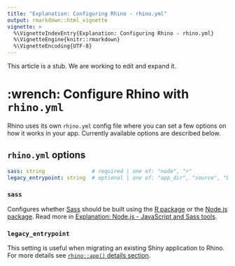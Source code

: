 ```yaml
---
title: "Explanation: Configuring Rhino - rhino.yml"
output: rmarkdown::html_vignette
vignette: >
  %\VignetteIndexEntry{Explanation: Configuring Rhino - rhino.yml}
  %\VignetteEngine{knitr::rmarkdown}
  %\VignetteEncoding{UTF-8}
---
```


<p class="alert alert-warning">
  This article is a stub. We are working to edit and expand it.
</p>

# :wrench: Configure Rhino with `rhino.yml`
Rhino uses its own `rhino.yml` config file where you can set a few options on how it works in your app. Currently available
options are described below.

## `rhino.yml` options
```yaml
sass: string               # required | one of: "node", "r"
legacy_entrypoint: string  # optional | one of: "app_dir", "source", "box_top_level"
```

### `sass`
Configures whether [Sass](https://sass-lang.com/) should be built
using the [R package](https://cran.r-project.org/package=sass)
or the [Node.js package](https://www.npmjs.com/package/sass).
Read more in [Explanation: Node.js - JavaScript and Sass tools](https://appsilon.github.io/rhino/articles/explanation/node-js-javascript-and-sass-tools.html).

### `legacy_entrypoint`
This setting is useful when migrating an existing Shiny application to Rhino. For more details see
[`rhino::app()` details section](https://appsilon.github.io/rhino/reference/app.html#details-1).
